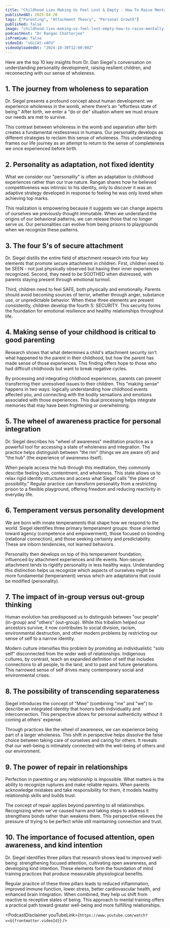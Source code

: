 ```yaml
---
title: "Childhood Lies Making Us Feel Lost & Empty - How To Raise Mentally Resilient Children | Dan Siegel"
publishedAt: 2025-04-20
tags: ["Parenting", "Attachment Theory", "Personal Growth"]
published: false
image: "childhood-lies-making-us-feel-lost-empty-how-to-raise-mentally-resilient-children-dan-siegel.jpg"
podcastHost: "Dr Rangan Chatterjee"
isPremium: false
videoId: "vGLCAt-xAFU"
videoUploadedAt: "2024-10-30T12:00:00Z"
---
```



<PodcastSummaryPageLayout frontmatter={frontmatter}>
Here are the top 10 key insights from Dr. Dan Siegel's conversation on understanding personality development, raising resilient children, and reconnecting with our sense of wholeness.

## 1. The journey from wholeness to separation

Dr. Siegel presents a profound concept about human development: we experience wholeness in the womb, where there's an "effortless state of being." After birth, we enter a "do or die" situation where we must ensure our needs are met to survive.

This contrast between wholeness in the womb and separation after birth creates a fundamental restlessness in humans. Our personality develops as different strategies to reclaim this sense of wholeness. This understanding frames our life journey as an attempt to return to the sense of completeness we once experienced before birth.

## 2. Personality as adaptation, not fixed identity

What we consider our "personality" is often an adaptation to childhood experiences rather than our true nature. Rangan shares how he believed competitiveness was intrinsic to his identity, only to discover it was an adaptive strategy developed in response to feeling he was only loved when achieving top marks.

This realization is empowering because it suggests we can change aspects of ourselves we previously thought immutable. When we understand the origins of our behavioral patterns, we can release those that no longer serve us. Our personalities can evolve from being prisons to playgrounds when we recognize these patterns.

## 3. The four S's of secure attachment

Dr. Siegel distills the entire field of attachment research into four key elements that promote secure attachment in children. First, children need to be SEEN - not just physically observed but having their inner experiences recognized. Second, they need to be SOOTHED when distressed, with parents staying present through emotional turmoil.

Third, children need to feel SAFE, both physically and emotionally. Parents should avoid becoming sources of terror, whether through anger, substance use, or unpredictable behavior. When these three elements are present consistently, children develop the fourth S: SECURITY. This security forms the foundation for emotional resilience and healthy relationships throughout life.

## 4. Making sense of your childhood is critical to good parenting

Research shows that what determines a child's attachment security isn't what happened to the parent in their childhood, but how the parent has made sense of those experiences. This finding offers hope to those who had difficult childhoods but want to break negative cycles.

By processing and integrating childhood experiences, parents can prevent transferring their unresolved issues to their children. This "making sense" happens in two ways: logically understanding how childhood events affected you, and connecting with the bodily sensations and emotions associated with those experiences. This dual processing helps integrate memories that may have been frightening or overwhelming.

## 5. The wheel of awareness practice for personal integration

Dr. Siegel describes his "wheel of awareness" meditation practice as a powerful tool for accessing a state of wholeness and integration. The practice helps distinguish between "the rim" (things we are aware of) and "the hub" (the experience of awareness itself).

When people access the hub through this meditation, they commonly describe feeling love, contentment, and wholeness. This state allows us to relax rigid identity structures and access what Siegel calls "the plane of possibility." Regular practice can transform personality from a restricting prison to a flexible playground, offering freedom and reducing reactivity in everyday life.

## 6. Temperament versus personality development

We are born with innate temperaments that shape how we respond to the world. Siegel identifies three primary temperament groups: those oriented toward agency (competence and empowerment), those focused on bonding (relational connection), and those seeking certainty and predictability. These are inborn tendencies, not learned behaviors.

Personality then develops on top of this temperament foundation, influenced by attachment experiences and life events. Non-secure attachment tends to rigidify personality in less healthy ways. Understanding this distinction helps us recognize which aspects of ourselves might be more fundamental (temperament) versus which are adaptations that could be modified (personality).

## 7. The impact of in-group versus out-group thinking

Human evolution has predisposed us to distinguish between "our people" (in-group) and "others" (out-group). While this tribalism helped our ancestors survive, it now contributes to social division, racism, environmental destruction, and other modern problems by restricting our sense of self to a narrow identity.

Modern culture intensifies this problem by promoting an individualistic "solo self" disconnected from the wider web of relationships. Indigenous cultures, by contrast, teach an expanded definition of self that includes connections to all people, to the land, and to past and future generations. This narrowed sense of self drives many contemporary social and environmental crises.

## 8. The possibility of transcending separateness

Siegel introduces the concept of "Mwe" (combining "me" and "we") to describe an integrated identity that honors both individuality and interconnection. This perspective allows for personal authenticity without it coming at others' expense.

Through practices like the wheel of awareness, we can experience being part of a larger wholeness. This shift in perspective helps dissolve the false choice between taking care of ourselves and caring for others. It reveals that our well-being is intimately connected with the well-being of others and our environment.

## 9. The power of repair in relationships

Perfection in parenting or any relationship is impossible. What matters is the ability to recognize ruptures and make reliable repairs. When parents acknowledge mistakes and take responsibility for them, it models healthy relationship skills and builds trust.

The concept of repair applies beyond parenting to all relationships. Recognizing when we've caused harm and taking steps to address it strengthens bonds rather than weakens them. This perspective relieves the pressure of trying to be perfect while still maintaining connection and trust.

## 10. The importance of focused attention, open awareness, and kind intention

Dr. Siegel identifies three pillars that research shows lead to improved well-being: strengthening focused attention, cultivating open awareness, and developing kind intention. These elements form the foundation of mind training practices that produce measurable physiological benefits.

Regular practice of these three pillars leads to reduced inflammation, improved immune function, lower stress, better cardiovascular health, and enhanced brain integration. When combined, they help us shift from reactive to receptive states of being. This approach to mental training offers a practical path toward greater well-being and more fulfilling relationships.

<PodcastDisclaimer
  youTubeLink={`https://www.youtube.com/watch?v=${frontmatter.videoId}`}
/>

</PodcastSummaryPageLayout>
